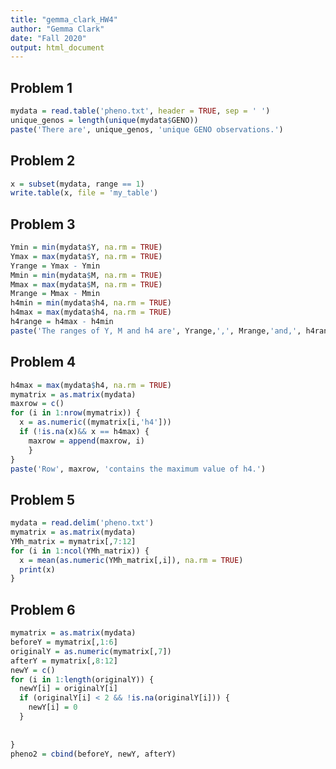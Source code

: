 ```yaml
---
title: "gemma_clark_HW4"
author: "Gemma Clark"
date: "Fall 2020"
output: html_document
---
```



## Problem 1
```r
mydata = read.table('pheno.txt', header = TRUE, sep = ' ')
unique_genos = length(unique(mydata$GENO))
paste('There are', unique_genos, 'unique GENO observations.')
```


## Problem 2
```r
x = subset(mydata, range == 1)
write.table(x, file = 'my_table')
```


## Problem 3
```r
Ymin = min(mydata$Y, na.rm = TRUE)
Ymax = max(mydata$Y, na.rm = TRUE)
Yrange = Ymax - Ymin
Mmin = min(mydata$M, na.rm = TRUE)
Mmax = max(mydata$M, na.rm = TRUE)
Mrange = Mmax - Mmin
h4min = min(mydata$h4, na.rm = TRUE)
h4max = max(mydata$h4, na.rm = TRUE)
h4range = h4max - h4min
paste('The ranges of Y, M and h4 are', Yrange,',', Mrange,'and,', h4range,'respectively.')
```


## Problem 4
```r
h4max = max(mydata$h4, na.rm = TRUE)
mymatrix = as.matrix(mydata)
maxrow = c()
for (i in 1:nrow(mymatrix)) {
  x = as.numeric((mymatrix[i,'h4']))
  if (!is.na(x)&& x == h4max) {
    maxrow = append(maxrow, i)
    }
}
paste('Row', maxrow, 'contains the maximum value of h4.')
```


## Problem 5
```r
mydata = read.delim('pheno.txt')
mymatrix = as.matrix(mydata)
YMh_matrix = mymatrix[,7:12]
for (i in 1:ncol(YMh_matrix)) {
  x = mean(as.numeric(YMh_matrix[,i]), na.rm = TRUE)
  print(x)
}
```


## Problem 6
```r
mymatrix = as.matrix(mydata)
beforeY = mymatrix[,1:6]
originalY = as.numeric(mymatrix[,7])
afterY = mymatrix[,8:12]
newY = c()
for (i in 1:length(originalY)) {
  newY[i] = originalY[i]
  if (originalY[i] < 2 && !is.na(originalY[i])) {
    newY[i] = 0
  }
  
  
}
pheno2 = cbind(beforeY, newY, afterY)
```